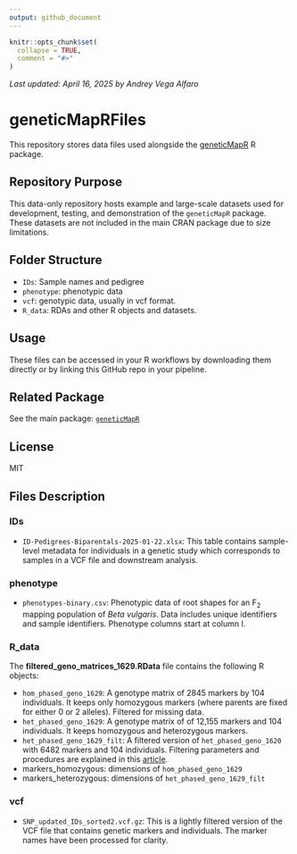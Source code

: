 ```yaml
---
output: github_document
---
```


<!-- README.md is generated from README.Rmd. Please edit that file -->

```r
knitr::opts_chunk$set(
  collapse = TRUE,
  comment = "#>"
)
```

_Last updated: April 16, 2025 by Andrey Vega Alfaro_

# geneticMapRFiles

This repository stores data files used alongside the [geneticMapR](https://vegaalfaro.github.io/geneticMapR/) R package.

## Repository Purpose

This data-only repository hosts example and large-scale datasets used for development, testing, and demonstration of the `geneticMapR` package. These datasets are not included in the main CRAN package due to size limitations.

## Folder Structure

- `IDs`: Sample names and pedigree
- `phenotype`: phenotypic data 
- `vcf`: genotypic data, usually in vcf format.
- `R_data`: RDAs and other R objects and datasets.

## Usage

These files can be accessed in your R workflows by downloading them directly or by linking this GitHub repo in your pipeline.

## Related Package

See the main package: [`geneticMapR`](https://github.com/vegaalfaro/geneticMapR)

## License

MIT

## Files Description

### IDs

- `ID-Pedigrees-Biparentals-2025-01-22.xlsx`: This table contains sample-level metadata for individuals in a genetic study which corresponds to samples in a VCF file and downstream analysis.


### phenotype

- `phenotypes-binary.csv`: Phenotypic data of root shapes for an F~2~ mapping population of *Beta vulgaris*. Data includes unique identifiers and sample identifiers. Phenotype columns start at column I.


### R_data

The **filtered_geno_matrices_1629.RData** file contains the following R objects: 

- `hom_phased_geno_1629`: A genotype matrix of 2845 markers by 104 individuals. It keeps only homozygous markers (where parents are fixed for either 0 or 2 alleles). Filtered for missing data.
- `het_phased_geno_1629`: A genotype matrix of  of 12,155 markers and 104 individuals. It keeps homozygous and heterozygous markers.
- `het_phased_geno_1629_filt`: A filtered version of `het_phased_geno_1620` with 6482 markers and 104 individuals. Filtering parameters and procedures are explained in this [article](https://vegaalfaro.github.io/geneticMapR/articles/Recode.html).
- markers_homozygous: dimensions of `hom_phased_geno_1629`
- markers_heterozygous: dimensions of `het_phased_geno_1629_filt`



### vcf

- `SNP_updated_IDs_sorted2.vcf.gz`: This is a lightly filtered version of the VCF file that contains genetic markers and individuals. The marker names have been processed for clarity. 




